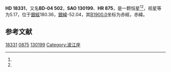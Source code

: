 {{Starbox begin
| name = HD 18331
}}
{{Starbox observe
| epoch = [[J2000.0|J2000.0]]
| constell = {{星座名待查}}<ref name=SIMBAD>{{cite web
 | url=http://simbad.u-strasbg.fr/simbad/sim-id?Ident=HR+875
 | title=Pulsating variable Star
 | publisher=Centre de Données astronomiques de Strasbourg
 | work=SIMBAD
 | accessdate=2012-07-13
 | archive-date=2016-03-19
 | archive-url=https://web.archive.org/web/20160319052315/http://simbad.u-strasbg.fr/simbad/sim-id?Ident=HR+875
 | dead-url=no
 }}</ref><ref name=DATA>{{cite web
 | url=http://vizier.u-strasbg.fr/viz-bin/VizieR-5?-out.add=.&-source=5050&-corr=PK=HR&-out.max=9999&HR=875
 | title=VizieR Detailed Page
 | accessdate=2012-07-13
 | archive-date=2016-03-04
 | archive-url=https://web.archive.org/web/20160304224224/http://vizier.u-strasbg.fr/viz-bin/VizieR-5?-out.add=.&-source=5050&-corr=PK=HR&-out.max=9999&HR=875
 | dead-url=no
 }}</ref>
| 星官 = 
| ra = {{RA|2|56|37.4}}<ref name=SIMBAD /><ref name=DATA />
| dec = {{DEC|-3|42|44}}<ref name=SIMBAD /><ref name=DATA />
| appmag_v = 5.17<ref name=SIMBAD /><ref name=DATA />
}}
{{Starbox character
| class = A1Vn<ref name=SIMBAD /><ref name=DATA />
| b-v = 0.08<ref name=SIMBAD /><ref name=DATA />
| u-b = 0.05<ref name=SIMBAD /><ref name=DATA />
| r-i = 0.05<ref name=SIMBAD /><ref name=DATA />
| variable = 
}}
{{Starbox astrometry
| radial_v = 0.05
| prop_mo_ra = -15
| parallax = 0.026
| p_error = 
}}
{{Starbox catalog
| names =BD-04 502，[[SAO星表|SAO]] 130199，[[HD星表|HD]] 18331，[[HR星表|HR]] 875}}
{{Starbox reference |Simbad=HR+875}}
{{Starbox end}}

'''HD 18331'''，又名'''BD-04 502'''，'''SAO 130199'''、'''HR 875'''，是一颗恒星<ref name=SIMBAD /><ref name=DATA />，视星等为5.17，位于[[銀道座標系|銀經]]180.36，[[銀道座標系|銀緯]]-52.04，其[[B1900.0|B1900.0]]坐标为赤經{{RA|2|51|36.6}}，赤緯{{DEC|-4|-52.04|53}}。

== 参考文献 ==
{{reflist}}

{{star-stub}}

[[Category:HD和HDE天體|18331]]
[[Category:HR天體|0875]]
[[Category:SAO天體|130199]]
[[Category:波江座|Category:波江座]]